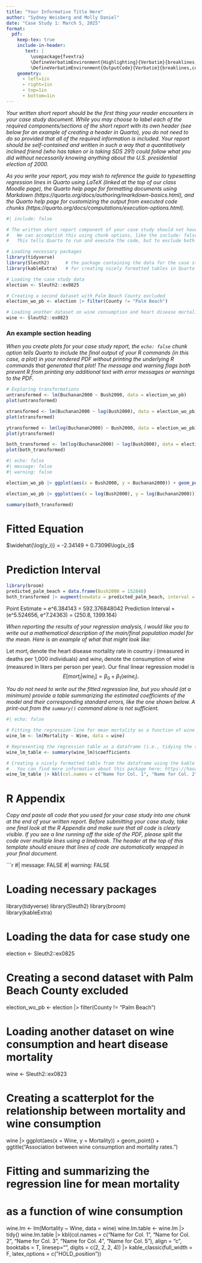 ```yaml
---
title: "Your Informative Title Here"
author: "Sydney Weisberg and Molly Daniel"
date: "Case Study 1: March 5, 2025"
format: 
  pdf:
    keep-tex: true
    include-in-header: 
       text: |
         \usepackage{fvextra}
         \DefineVerbatimEnvironment{Highlighting}{Verbatim}{breaklines,commandchars=\\\{\}}
         \DefineVerbatimEnvironment{OutputCode}{Verbatim}{breaklines,commandchars=\\\{\}}
    geometry: 
      - left=1in
      - right=1in
      - top=1in
      - bottom=1in
---
```


_Your written short report should be the first thing your reader encounters in your case study document. While you may choose to label each of the required components/sections of the short report with its own header (see below for an example of creating a header in Quarto), you do not need to do so provided that all of the required information is included. Your report should be self-contained and written in such a way that a quantitatively inclined friend (who has taken or is taking SDS 291) could follow what you did without necessarily knowing anything about the U.S. presidential election of 2000._ 

_As you write your report, you may wish to reference the guide to typesetting regression lines in Quarto using LaTeX (linked at the top of our class Moodle page), the Quarto help page for formatting documents using Markdown (https://quarto.org/docs/authoring/markdown-basics.html), and the Quarto help page for customizing the output from executed code chunks (https://quarto.org/docs/computations/execution-options.html)._

```r
#| include: false

# The written short report component of your case study should not have any visible R code, and the only R output that should be included are relevant plots and nicely formatted tables. Of course, this means that the R code to generate those figures/tables must be included *somewhere* in the Quarto .qmd document, but remain hidden from the reader! 
#   We can accomplish this using chunk options, like the include: false option above.
#   This tells Quarto to run and execute the code, but to exclude both the code and any associated output from the rendered PDF document.

# Loading necessary packages
library(tidyverse)
library(Sleuth2)      # the package containing the data for the case study
library(kableExtra)   # for creating nicely formatted tables in Quarto

# Loading the case study data
election <- Sleuth2::ex0825

# Creating a second dataset with Palm Beach County excluded
election_wo_pb <- election |> filter(County != "Palm Beach")

# Loading another dataset on wine consumption and heart disease mortality (deaths per 1000 individuals), just as an example
wine <- Sleuth2::ex0823
```

### An example section heading

_When you create plots for your case study report, the `echo: false` chunk option tells Quarto to include the final output of your R commands (in this case, a plot) in your rendered PDF *without* printing the underlying R commands that generated that plot! The message and warning flags both prevent R from printing any additional text with error messages or warnings to the PDF._
```r
# Exploring transformations 
untransformed <- lm(Buchanan2000 ~ Bush2000, data = election_wo_pb)
plot(untransformed)
```
```r
xtransformed <- lm(Buchanan2000 ~ log(Bush2000), data = election_wo_pb)
plot(xtransformed)
```
```r
ytransformed <- lm(log(Buchanan2000) ~ Bush2000, data = election_wo_pb)
plot(ytransformed)
```


```r
both_transformed <- lm(log(Buchanan2000) ~ log(Bush2000), data = election_wo_pb)
plot(both_transformed)
```


```r
#| echo: false
#| message: false
#| warning: false

election_wo_pb |> ggplot(aes(x = Bush2000, y = Buchanan2000)) + geom_point() + ggtitle("Association between votes for Bush and votes for Buchanan.")

election_wo_pb |> ggplot(aes(x = log(Bush2000), y = log(Buchanan2000))) + geom_point() + ggtitle("Transformed Association between votes for Bush and votes for Buchanan.")
```
```r
summary(both_transformed)
```
# Fitted Equation
$\widehat{\log(y_i)} = -2.34149 + 0.73096\log(x_i)$

# Prediction Interval
```r
library(broom)
predicted_palm_beach = data.frame(Bush2000 = 152846)
both_transformed |> augment(newdata = predicted_palm_beach, interval = "prediction", conf.level = 0.95)
```
Point Estimate = e^6.384143 = 592.376848042
Prediction Interval = (e^5.524656, e^7.24363) = (250.8, 1399.164)

_When reporting the results of your regression analysis, I would like you to write out a mathematical description of the main/final population model for the mean. Here is an example of what that might look like:_

Let $mort_i$ denote the heart disease mortality rate in country $i$ (measured in deaths per 1,000 individuals) and $wine_i$ denote the consumption of wine (measured in liters per person per year). Our final linear regression model is $$E[mort_i | wine_i] = \beta_0 + \beta_1\left(wine_i\right).$$

_You do not need to write out the fitted regression line, but you should (at a minimum) provide a table summarizing the estimated coefficients of the model and their corresponding standard errors, like the one shown below. A print-out from the `summary()` command alone is not sufficient._

```r
#| echo: false

# Fitting the regression line for mean mortality as a function of wine consumption
wine_lm <- lm(Mortality ~ Wine, data = wine)

# Representing the regression table as a dataframe (i.e., tidying the summary() output)
wine_lm_table <- summary(wine_lm)$coefficients

# Creating a nicely formatted table from the dataframe using the kable package
#   You can find more information about this package here: https://haozhu233.github.io/kableExtra/awesome_table_in_pdf.pdf
wine_lm_table |> kbl(col.names = c("Name for Col. 1", "Name for Col. 2", "Name for Col. 3", "Name for Col. 4"), align = "c", booktabs = T, linesep="", digits = c(2, 2, 2, 4)) |> kable_classic(full_width = F, latex_options = c("HOLD_position"))

```

# R Appendix

_Copy and paste all code that you used for your case study into one chunk at the end of your written report. Before submitting your case study, take one final look at the R Appendix and make sure that all code is clearly visible. If you see a line running off the side of the PDF, please split the code over multiple lines using a linebreak. The header at the top of this template should ensure that lines of code are automatically wrapped in your final document._

```r
#| message: FALSE
#| warning: FALSE

# Loading necessary packages
library(tidyverse)
library(Sleuth2)
library(broom)        
library(kableExtra)   

# Loading the data for case study one
election <- Sleuth2::ex0825

# Creating a second dataset with Palm Beach County excluded
election_wo_pb <- election |> filter(County != "Palm Beach")

# Loading another dataset on wine consumption and heart disease mortality
wine <- Sleuth2::ex0823

# Creating a scatterplot for the relationship between mortality and wine consumption
wine |> ggplot(aes(x = Wine, y = Mortality)) + geom_point() + 
  ggtitle("Association between wine consumption and mortality rates.")

# Fitting and summarizing the regression line for mean mortality 
# as a function of wine consumption
wine.lm <- lm(Mortality ~ Wine, data = wine)
wine.lm.table <- wine.lm |> tidy()
wine.lm.table |> kbl(col.names = c("Name for Col. 1", "Name for Col. 2", 
                                   "Name for Col. 3", "Name for Col. 4", 
                                   "Name for Col. 5"), 
                     align = "c", booktabs = T, linesep="", 
                     digits = c(2, 2, 2, 4)) |> 
  kable_classic(full_width = F, latex_options = c("HOLD_position"))